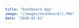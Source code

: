 ```yaml
---
title: "Dashboard App"
image: "/images/dashboard/1.PNG"
date: "2020-01-01"
---
```


<Header
  title="Dashboard App"
  img="/images/dashboard/1.PNG"
  alt="Dashboard Picture"
/>
<List
  tec={["NextJS"]}
  lib={[
    "React Dropzone",
    "React Hook Form",
    "React Modal",
    "React Table",
    "Recharts",
    "TailwindCSS",
    "Headlessui UI",
  ]}
  year="2022"
  client="Propio"
  website="https://dashboard-iota-ten.vercel.app/"
  repo="https://github.com/AguzzDev/dashboard"
/>
<Galery
  imgs={[
    "/images/dashboard/4.PNG",
    "/images/dashboard/1.PNG",
    "/images/dashboard/2.PNG",
    "/images/dashboard/3.PNG",
    "/images/dashboard/5.PNG",
    "/images/dashboard/6.PNG",
  ]}
  alt="Dashboard Clone"
/>
